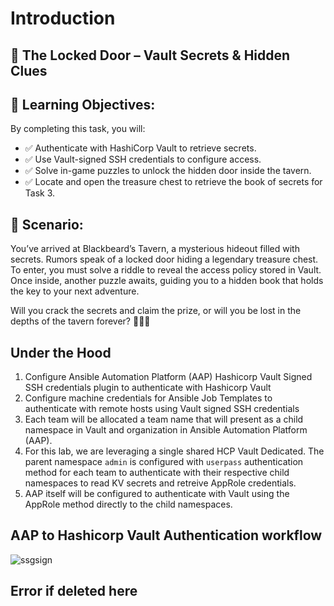 # Introduction

## 🚪 The Locked Door – Vault Secrets & Hidden Clues

## 🧭 Learning Objectives:
By completing this task, you will:

* ✅ Authenticate with HashiCorp Vault to retrieve secrets.
* ✅ Use Vault-signed SSH credentials to configure access.
* ✅ Solve in-game puzzles to unlock the hidden door inside the tavern.
* ✅ Locate and open the treasure chest to retrieve the book of secrets for Task 3.

## 📖 Scenario:

You’ve arrived at Blackbeard’s Tavern, a mysterious hideout filled with secrets. Rumors speak of a locked door hiding a legendary treasure chest. To enter, you must solve a riddle to reveal the access policy stored in Vault. Once inside, another puzzle awaits, guiding you to a hidden book that holds the key to your next adventure.

Will you crack the secrets and claim the prize, or will you be lost in the depths of the tavern forever? 🏴‍☠️💀

## Under the Hood 

1. Configure Ansible Automation Platform (AAP) Hashicorp Vault Signed SSH credentials plugin to authenticate with Hashicorp Vault
2. Configure machine credentials for Ansible Job Templates to authenticate with remote hosts using Vault signed SSH credentials
3. Each team will be allocated a team name that will present as a child namespace in Vault and organization in Ansible Automation Platform (AAP).
4. For this lab, we are leveraging a single shared HCP Vault Dedicated. The parent namespace `admin` is configured with `userpass` authentication method for each team to authenticate with their respective child namespaces to read KV secrets and retreive AppRole credentials.
5. AAP itself will be configured to authenticate with Vault using the AppRole method directly to the child namespaces.

## AAP to Hashicorp Vault Authentication workflow

![ssgsign](https://dl.dropboxusercontent.com/scl/fi/uyguzfrpe39dbs7dqrphi/sshsign.jpg?rlkey=d558yq12hj8bkx33utvz8xkf0&st=pdzreprx&dl=0)

## Error if deleted here



